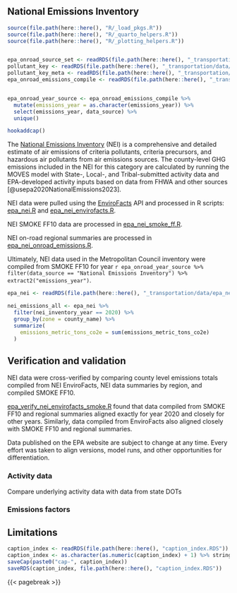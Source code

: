 ## National Emissions Inventory {#sec-epa-nei}
```r
source(file.path(here::here(), "R/_load_pkgs.R"))
source(file.path(here::here(), "R/_quarto_helpers.R"))
source(file.path(here::here(), "R/_plotting_helpers.R"))


epa_onroad_source_set <- readRDS(file.path(here::here(), "_transportation/data-raw/epa/epa_onroad_source_set.RDS"))
pollutant_key <- readRDS(file.path(here::here(), "_transportation/data/pollutant_key.RDS"))
pollutant_key_meta <- readRDS(file.path(here::here(), "_transportation/data/epa_onroad_source_set.RDS"))
epa_onroad_emissions_compile <- readRDS(file.path(here::here(), "_transportation/data/epa_onroad_emissions_compile.RDS"))


epa_onroad_year_source <- epa_onroad_emissions_compile %>% 
  mutate(emissions_year = as.character(emissions_year)) %>% 
  select(emissions_year, data_source) %>% 
  unique()

hookaddcap()
```


The [National Emissions Inventory](https://www.epa.gov/air-emissions-inventories/national-emissions-inventory-nei) (NEI) is a comprehensive and detailed estimate of air emissions of criteria pollutants, criteria precursors, and hazardous air pollutants from air emissions sources. The county-level GHG emissions included in the NEI for this category are calculated by running the MOVES model with State-, Local-, and Tribal-submitted activity data and EPA-developed activity inputs based on data from FHWA and other sources [@usepa2020NationalEmissions2023]. 

NEI data were pulled using the [EnviroFacts](https://enviro.epa.gov/) API and processed in R scripts: [epa_nei.R](../_meta/data-raw/epa_nei.R) and [epa_nei_envirofacts.R](data-raw/epa_nei_envirofacts.R).

NEI SMOKE FF10 data are processed in [epa_nei_smoke_ff.R](data-raw/epa_nei_smoke_ff.R). 

NEI on-road regional summaries are processed in [epa_nei_onroad_emissions.R](data-raw/epa_nei_onroad_emissions.R). 

Ultimately, NEI data used in the Metropolitan Council inventory were compiled from SMOKE FF10 for year `r epa_onroad_year_source %>% filter(data_source == "National Emissions Inventory") %>% extract2("emissions_year")`. 

```r
epa_nei <- readRDS(file.path(here::here(), "_transportation/data/epa_nei_envirofacts.RDS"))

nei_emissions_all <- epa_nei %>%
  filter(nei_inventory_year == 2020) %>%
  group_by(zone = county_name) %>%
  summarize(
    emissions_metric_tons_co2e = sum(emissions_metric_tons_co2e)
  )
```


## Verification and validation

NEI data were cross-verified by comparing county level emissions totals compiled from NEI EnviroFacts, NEI data summaries by region, and compiled SMOKE FF10. 

[epa_verify_nei_envirofacts_smoke.R](data-raw/epa_verify_nei_envirofacts_smoke.R) found that data compiled from SMOKE FF10 and regional summaries aligned exactly for year 2020 and closely for other years. Similarly, data compiled from EnviroFacts also aligned closely with SMOKE FF10 and regional summaries. 

Data published on the EPA website are subject to change at any time. Every effort was taken to align versions, model runs, and other opportunities for differentiation. 


### Activity data

Compare underlying activity data with data from state DOTs

### Emissions factors

## Limitations 



```r
caption_index <- readRDS(file.path(here::here(), "caption_index.RDS"))
caption_index <- as.character(as.numeric(caption_index) + 1) %>% stringr::str_pad(width = 2, side = "left", pad = "0")
saveCap(paste0("cap-", caption_index))
saveRDS(caption_index, file.path(here::here(), "caption_index.RDS"))
```
{{< pagebreak >}}
